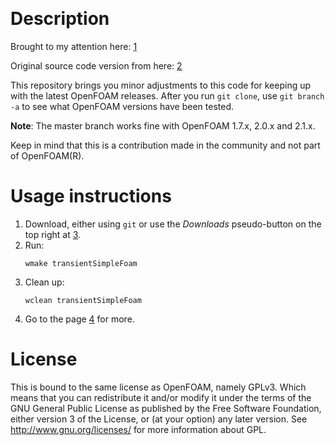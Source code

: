 <br />

= Description =
Brought to my attention here: [http://www.cfd-online.com/Forums/openfoam/105601-transient-simplefoam.html]

Original source code version from here: [http://openfoamwiki.net/index.php/Main_ContribExamples/PISOvsTransientSimple]

This repository brings you minor adjustments to this code for keeping up with the latest OpenFOAM releases. After you run <code>git clone</code>, use <code>git branch -a</code> to see what OpenFOAM versions have been tested.

'''Note''': The master branch works fine with OpenFOAM 1.7.x, 2.0.x and 2.1.x.

Keep in mind that this is a contribution made in the community and not part of OpenFOAM(R).

= Usage instructions =

<ol><li>Download, either using <code>git</code> or use the ''Downloads'' pseudo-button on the top right at [https://github.com/wyldckat/transientSimple].</li>
<li>Run: <pre>wmake transientSimpleFoam</pre></li>
<li>Clean up: <pre>wclean transientSimpleFoam</pre></li>
<li>Go to the page [http://openfoamwiki.net/index.php/Main_ContribExamples/PISOvsTransientSimple] for more.</li>
</ol>

= License =
This is bound to the same license as OpenFOAM, namely GPLv3. Which means that you can redistribute it and/or modify it under the terms of the GNU General Public License as published by the Free Software Foundation, either version 3 of the License, or (at your option) any later version.
See http://www.gnu.org/licenses/ for more information about GPL.
